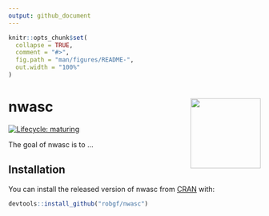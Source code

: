 ```yaml
---
output: github_document
---
```


<!-- README.md is generated from README.Rmd. Please edit that file -->

```r
knitr::opts_chunk$set(
  collapse = TRUE,
  comment = "#>",
  fig.path = "man/figures/README-",
  out.width = "100%"
)
```
# nwasc <img src="man/figures/logo.png" align="right" height=140/>
 [![Lifecycle: maturing](https://img.shields.io/badge/lifecycle-maturing-blue.svg)](https://www.tidyverse.org/lifecycle/#maturing)
 
The goal of nwasc is to ...

## Installation

You can install the released version of nwasc from [CRAN](https://CRAN.R-project.org) with:

``` r
devtools::install_github("robgf/nwasc")
```

